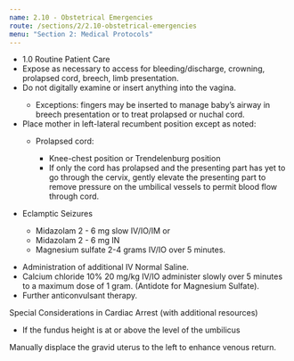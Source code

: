 ```yaml
---
name: 2.10 - Obstetrical Emergencies
route: /sections/2/2.10-obstetrical-emergencies
menu: "Section 2: Medical Protocols"
---
```



<EMTLevel level="basic" outside={true}>
  <EMTLevel level="advanced">
    <ul>
      <li>
        <MyLink to="/sections/1/1.0-routine-patient-care">
          1.0 Routine Patient Care
        </MyLink>
      </li>
      <li>
        Expose as necessary to access for bleeding/discharge, crowning, prolapsed
        cord, breech, limb presentation.
      </li>
      <li>
        Do not digitally examine or insert anything into the vagina.
      </li>
      <ul>
        <li>
          Exceptions: fingers may be inserted to manage baby’s airway in breech
          presentation or to treat prolapsed or nuchal cord.
        </li>
      </ul>
      <li>
        Place mother in left-lateral recumbent position except as noted:
      </li>
      <ul>
        <li>
          Prolapsed cord:
        </li>
        <ul>
          <li>
            Knee-chest position or Trendelenburg position
          </li>
          <li>
            If only the cord has prolapsed and the presenting part has yet to go
            through the cervix, gently elevate the presenting part to remove pressure
            on the umbilical vessels to permit blood flow through cord.
          </li>
        </ul>
      </ul>
    </ul>
  </EMTLevel>
</EMTLevel>

<EMTLevel level="paramedic">
<ul>
  <li>
    Eclamptic Seizures
  </li>
  <ul>
   <li> Midazolam 2 - 6 mg slow IV/IO/IM or</li>
   <li> Midazolam 2 - 6 mg IN</li>
   <li> Magnesium sulfate 2-4 grams IV/IO over 5 minutes. </li>
  </ul>
</ul>
</EMTLevel>

<EMTLevel level="paramedic" medControl={true}>
  <ul>
    <li>
      Administration of additional IV Normal Saline.
    </li>
    <li>
      Calcium chloride 10% 20 mg/kg IV/IO administer slowly over 5 minutes to a
      maximum dose of 1 gram. (Antidote for Magnesium Sulfate).
    </li>
    <li>
      Further anticonvulsant therapy.
    </li>
  </ul>
</EMTLevel>

<Note id="note-1" alignment="left">
  Special Considerations in Cardiac Arrest (with additional resources)
  <ul>
    <li>
      If the fundus height is at or above the level of the umbilicus
    </li>
  </ul>
  Manually displace the gravid uterus to the left to enhance venous return.
</Note>
